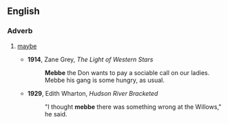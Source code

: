 {{rfc}}
==English==

===Adverb===
{{en-adv|-}}

# {{nonstandard|dialect}} [[maybe]]
#* '''1914''', Zane Grey, ''The Light of Western Stars''
#*: '''Mebbe''' the Don wants to pay a sociable call on our ladies. Mebbe his gang is some hungry, as usual.
#* '''1929''', Edith Wharton, ''Hudson River Bracketed''
#*: "I thought '''mebbe''' there was something wrong at the Willows," he said.